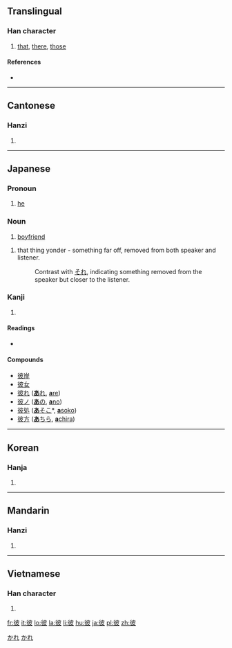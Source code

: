 ==Translingual==

===Han character===
{{Han char|rn=60|rad=彳|as=05|sn=8|four=2424<sub>7</sub>|canj=竹人木竹水 (HODHE)}}

# [[that]], [[there]], [[those]]

====References====
* {{Han ref|kx=0365.250|dkj=10066|dj=0685.180|hdz=20817.100|uh=5F7C|ud=24444|bh=A9BC|bd=43452}}

----

==Cantonese==

===Hanzi===
{{yue-hanzi|jyut=|y=bei2}}

# {{defn|Cantonese|sort=彳05}}

----

==Japanese==

===Pronoun===
{{ja-pos|k|proper|hira=かれ|rom=kare}}

# [[he]]

===Noun===
{{ja-noun|k|hira=かれ|rom=kare}}

# [[boyfriend]]
{{ja-noun|k|hira=あれ|rom=are}}
# that thing yonder - something far off, removed from both speaker and listener.
#: Contrast with [[それ]], indicating something removed from the speaker but closer to the listener.
<!--override the link-->

===Kanji===
{{ja-kanji|grade=c|rs=彳05}}

# {{defn|Japanese}}

====Readings====
* {{ja-readings|on=[[ひ]] (hi)|kun=[[かれ]] (kare), [[かの]] (kano), [[あれ]] (are)}}

====Compounds====
* [[彼岸]]
* [[彼女]]
* [[彼れ]] ([[あれ#Japanese|'''あ'''れ]], [[are#Japanese|'''a'''re]])
* [[彼ノ]] ([[あの#Japanese|'''あ'''の]], [[ano#Japanese|'''a'''no]])
* [[彼処]] ([[あそこ#Japanese|'''あ'''そこ]]*, [[asoko#Japanese|'''a'''soko]])
* [[彼方]] ([[あちら#Japanese|'''あ'''ちら]], [[achira#Japanese|'''a'''chira]])

[[Category:1000 Japanese basic words|かれ]]
[[Category:Japanese nouns|かれ]]

----

==Korean==

===Hanja===
{{ko-hanja|hangeul=피|eumhun=저, 그, 저쪽|rv=pi|mr=p'i|y=phi}}

# {{defn|Korean|sort=彳05}}

----

==Mandarin==

===Hanzi===
{{cmn-hanzi|pin=[[bǐ]] ([[bi3]])|wg=pi<sup>3</sup>}}

# {{defn|Mandarin|sort=彳05}}

----

==Vietnamese==

===Han character===
{{vi-hantu|[[bỉ]], [[bể]], [[bở]]|rs=彳05}}

# {{defn|Vietnamese|sort=彳05}}

[[fr:彼]]
[[it:彼]]
[[lo:彼]]
[[la:彼]]
[[li:彼]]
[[hu:彼]]
[[ja:彼]]
[[pl:彼]]
[[zh:彼]]